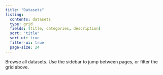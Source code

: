 ```yaml
---
title: "Datasets"
listing:
  contents: datasets
  type: grid
  fields: [title, categories, description]
  sort: "title"
  sort-ui: true
  filter-ui: true
  page-size: 24
---
```


Browse all datasets. Use the sidebar to jump between pages, or filter the grid above.